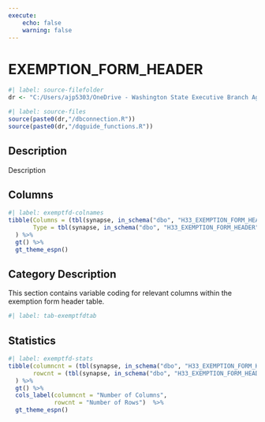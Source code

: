 ```yaml
---
execute:
    echo: false
    warning: false
---
```


# EXEMPTION_FORM_HEADER {.unnumbered}

```r
#| label: source-filefolder
dr <- "C:/Users/ajp5303/OneDrive - Washington State Executive Branch Agencies/source_scripts"
```

```r
#| label: source-files
source(paste0(dr,"/dbconnection.R"))
source(paste0(dr,"/dqguide_functions.R"))
```

## Description

Description

## Columns

```r
#| label: exemptfd-colnames
tibble(Columns = (tbl(synapse, in_schema("dbo", "H33_EXEMPTION_FORM_HEADER")) %>% colnames()),
       Type = tbl(synapse, in_schema("dbo", "H33_EXEMPTION_FORM_HEADER")) %>% head(1) %>% as_tibble() %>% sapply(class)
  ) %>%
  gt() %>%
  gt_theme_espn()
```

## Category Description

This section contains variable coding for relevant columns within the exemption form header table.

```r
#| label: tab-exemptfdtab

```

## Statistics

```r
#| label: exemptfd-stats
tibble(columncnt = (tbl(synapse, in_schema("dbo", "H33_EXEMPTION_FORM_HEADER")) %>% ncol()),
       rowcnt = (tbl(synapse, in_schema("dbo", "H33_EXEMPTION_FORM_HEADER"))) %>% nrow2()
  ) %>%
  gt() %>%
  cols_label(columncnt = "Number of Columns",
             rowcnt = "Number of Rows")  %>%
  gt_theme_espn()
```